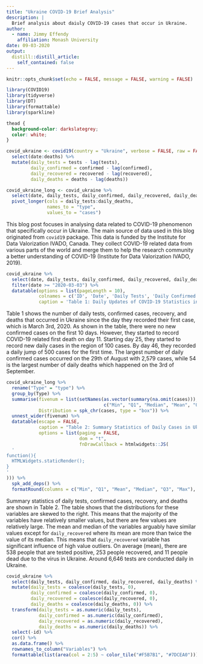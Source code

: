```yaml
---
title: "Ukraine COVID-19 Brief Analysis"
description: |
  Brief analysis about daiuly COVID-19 cases that occur in Ukraine.
author:
  - name: Jimmy Effendy 
    affiliation: Monash University
date: 09-03-2020
output:
  distill::distill_article:
    self_contained: false
---
```


```r
knitr::opts_chunk$set(echo = FALSE, message = FALSE, warning = FALSE)

library(COVID19)
library(tidyverse)
library(DT)
library(formattable)
library(sparkline)
```

```css
thead {
  background-color: darkslategrey;
  color: white;
}
```

```r
covid_ukraine <- covid19(country = "Ukraine", verbose = FALSE, raw = FALSE) %>% 
  select(date:deaths) %>% 
  mutate(daily_tests = tests - lag(tests),
         daily_confirmed = confirmed - lag(confirmed),
         daily_recovered = recovered - lag(recovered),
         daily_deaths = deaths - lag(deaths))

covid_ukraine_long <- covid_ukraine %>% 
  select(date, daily_tests, daily_confirmed, daily_recovered, daily_deaths) %>% 
  pivot_longer(cols = daily_tests:daily_deaths,
               names_to = "type",
               values_to = "cases")
```

This blog post focuses in analysing data related to COVID-19 phenomenon that specifically occur in Ukraine.
The main source of data used in this blog originated from `covid19` package.
This data is funded by the Institute for Data Valorization IVADO, Canada.
They collect COVID-19 related data from various parts of the world and merge them to help 
the research community a better understanding of COVID-19 (Institute for Data Valorization IVADO, 2019).

```r
covid_ukraine %>% 
  select(date, daily_tests, daily_confirmed, daily_recovered, daily_deaths) %>%
  filter(date >= "2020-03-03") %>% 
  datatable(options = list(pageLength = 10),
            colnames = c('ID', 'Date', 'Daily Tests', 'Daily Confirmed Cases', 'Daily Recovered', 'Daily Deaths'),
            caption = 'Table 1: Daily Updates of COVID-19 Statistics in Ukraine')
```

Table 1 shows the number of daily tests, confirmed cases, recovery, and deaths that occurred in Ukraine since 
the day they recorded their first case, which is March 3rd, 2020. As shown in the table, there were no new confirmed 
cases on the first 10 days. However, they started to record COVID-19 related first death on day 11. Starting day 25, 
they started to record new daily cases in the region of 100 cases. By day 46, they recorded a daily jump of 500 cases 
for the first time. The largest number of daily confirmed cases occurred on the 29th of August with 2,579 cases, while 
54 is the largest number of daily deaths which happened on the 3rd of September.

```r
covid_ukraine_long %>%
  rename("Type" = "type") %>% 
  group_by(Type) %>% 
  summarise(fivenum = list(setNames(as.vector(summary(na.omit(cases))),
                                    c("Min", "Q1", "Median", "Mean", "Q3", "Max"))),
            Distribution = spk_chr(cases, type = "box")) %>% 
  unnest_wider(fivenum) %>% 
  datatable(escape = FALSE,
            caption = "Table 2: Summary Statistics of Daily Cases in Ukraine",
            options = list(paging = FALSE,
                           dom = "t",
                           fnDrawCallback = htmlwidgets::JS(
  '
function(){
  HTMLWidgets.staticRender();
}
'
))) %>% 
  spk_add_deps() %>% 
  formatRound(columns = c("Min", "Q1", "Mean", "Median", "Q3", "Max"), digits = 2)
```

Summary statistics of daily tests, confirmed cases, recovery, and deaths are shown in Table 2.
The table shows that the distributions for these variables are skewed to the right. This means that
the majority of the variables have relatively smaller values, but there are few values are relatively large.
The mean and median of the variables arguably have similar values except for `daily_recovered` where its mean 
are more than twice the value of its median. This means that `daily_recovered` variable has significant influence of
high value outliers. On average (mean), there are 538 people that are tested positive, 253 people recovered, 
and 11 people dead due to the virus in Ukraine. Around 6,646 tests are conducted daily in Ukraine.


```r
covid_ukraine %>% 
  select(daily_tests, daily_confirmed, daily_recovered, daily_deaths) %>% 
  mutate(daily_tests = coalesce(daily_tests, 0),
         daily_confirmed = coalesce(daily_confirmed, 0),
         daily_recovered = coalesce(daily_recovered, 0),
         daily_deaths = coalesce(daily_deaths, 0)) %>% 
  transform(daily_tests = as.numeric(daily_tests),
            daily_confirmed = as.numeric(daily_confirmed),
            daily_recovered = as.numeric(daily_recovered),
            daily_deaths = as.numeric(daily_deaths)) %>%
  select(-id) %>%
  cor() %>% 
  as.data.frame() %>% 
  rownames_to_column("Variables") %>% 
  formattable(list(area(col = 2:5) ~ color_tile("#F5B7B1", "#7DCEA0")))
```
